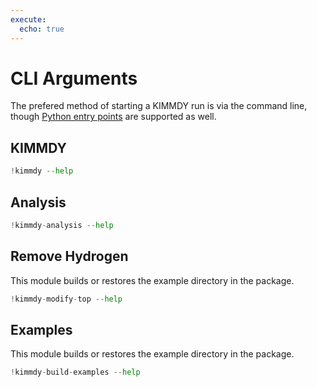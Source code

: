 ```yaml
---
execute:
  echo: true
---
```


# CLI Arguments

The prefered method of starting a KIMMDY run is via the command line, though [Python entry points](../../_reference/cmd.qmd) are supported as well.

## KIMMDY

```python
!kimmdy --help
```

## Analysis

```python
!kimmdy-analysis --help
```

## Remove Hydrogen

This module builds or restores the example directory in the package.

```python
!kimmdy-modify-top --help
```

## Examples

This module builds or restores the example directory in the package.

```python
!kimmdy-build-examples --help
```


